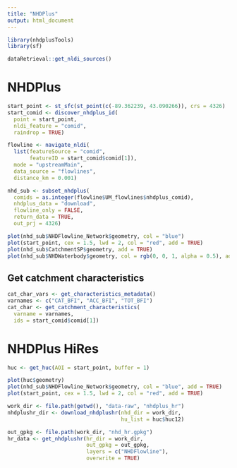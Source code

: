 ```yaml
---
title: "NHDPlus"
output: html_document
---
```



```r
library(nhdplusTools)
library(sf)

dataRetrieval::get_nldi_sources()
```

# NHDPlus
```r
start_point <- st_sfc(st_point(c(-89.362239, 43.090266)), crs = 4326)
start_comid <- discover_nhdplus_id(
  point = start_point, 
  nldi_feature = "comid",
  raindrop = TRUE)

flowline <- navigate_nldi(
  list(featureSource = "comid", 
       featureID = start_comid$comid[1]), 
  mode = "upstreamMain",
  data_source = "flowlines",
  distance_km = 0.001)

nhd_sub <- subset_nhdplus(
  comids = as.integer(flowline$UM_flowlines$nhdplus_comid),
  nhdplus_data = "download", 
  flowline_only = FALSE,
  return_data = TRUE,
  out_prj = 4326)

plot(nhd_sub$NHDFlowline_Network$geometry, col = "blue")
plot(start_point, cex = 1.5, lwd = 2, col = "red", add = TRUE)
plot(nhd_sub$CatchmentSP$geometry, add = TRUE)
plot(nhd_sub$NHDWaterbody$geometry, col = rgb(0, 0, 1, alpha = 0.5), add = TRUE)
```

## Get catchment characteristics
```r
cat_char_vars <- get_characteristics_metadata()
varnames <- c("CAT_BFI", "ACC_BFI", "TOT_BFI")
cat_char <- get_catchment_characteristics(
  varname = varnames,
  ids = start_comid$comid[1])

```

# NHDPlus HiRes
```r
huc <- get_huc(AOI = start_point, buffer = 1)

plot(huc$geometry)
plot(nhd_sub$NHDFlowline_Network$geometry, col = "blue", add = TRUE)
plot(start_point, cex = 1.5, lwd = 2, col = "red", add = TRUE)

work_dir <- file.path(getwd(), "data-raw", "nhdplus_hr")
nhdplushr_dir <- download_nhdplushr(nhd_dir = work_dir, 
                                    hu_list = huc$huc12)

out_gpkg <- file.path(work_dir, "nhd_hr.gpkg")
hr_data <- get_nhdplushr(hr_dir = work_dir, 
                         out_gpkg = out_gpkg, 
                         layers = c("NHDFlowline"), 
                         overwrite = TRUE)

```
